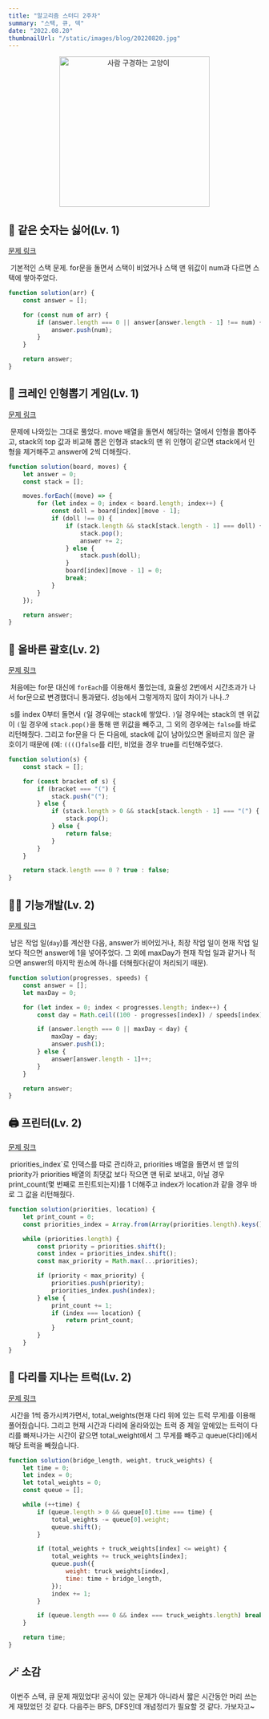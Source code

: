 ```yaml
---
title: "알고리즘 스터디 2주차"
summary: "스택, 큐, 덱"
date: "2022.08.20"
thumbnailUrl: "/static/images/blog/20220820.jpg"
---
```


<div align="center">
	<img src="/static/images/blog/20220820.jpg" width="300px" alt="사람 구경하는 고양이" />
</div>

## 🫧 같은 숫자는 싫어(Lv. 1)

[문제 링크](https://school.programmers.co.kr/learn/courses/30/lessons/12906)

&nbsp;기본적인 스택 문제. for문을 돌면서 스택이 비었거나 스택 맨 위값이 num과 다르면 스택에 쌓아주었다.

```javascript
function solution(arr) {
	const answer = [];

	for (const num of arr) {
		if (answer.length === 0 || answer[answer.length - 1] !== num) {
			answer.push(num);
		}
	}

	return answer;
}
```

## 🐻 크레인 인형뽑기 게임(Lv. 1)

[문제 링크](https://school.programmers.co.kr/learn/courses/30/lessons/64061?language=javascript)

&nbsp;문제에 나와있는 그대로 풀었다. move 배열을 돌면서 해당하는 열에서 인형을 뽑아주고, stack의 top 값과 비교해 뽑은 인형과 stack의 맨 위 인형이 같으면 stack에서 인형을 제거해주고 answer에 2씩 더해줬다.

```javascript
function solution(board, moves) {
	let answer = 0;
	const stack = [];

	moves.forEach((move) => {
		for (let index = 0; index < board.length; index++) {
			const doll = board[index][move - 1];
			if (doll !== 0) {
				if (stack.length && stack[stack.length - 1] === doll) {
					stack.pop();
					answer += 2;
				} else {
					stack.push(doll);
				}
				board[index][move - 1] = 0;
				break;
			}
		}
	});

	return answer;
}
```

## 🥊 올바른 괄호(Lv. 2)

[문제 링크](https://school.programmers.co.kr/learn/courses/30/lessons/12909)

&nbsp;처음에는 for문 대신에 `forEach`를 이용해서 풀었는데, 효율성 2번에서 시간초과가 나서 for문으로 변경했더니 통과됐다. 성능에서 그렇게까지 많이 차이가 나나..?

&nbsp;s를 index 0부터 돌면서 `(`일 경우에는 stack에 쌓았다. `)`일 경우에는 stack의 맨 위값이 `(`일 경우에 `stack.pop()`을 통해 맨 위값을 빼주고, 그 외의 경우에는 `false`를 바로 리턴해줬다. 그리고 for문을 다 돈 다음에, stack에 값이 남아있으면 올바르지 않은 괄호이기 때문에 (예: `((((`)`false`를 리턴, 비었을 경우 true를 리턴해주었다.

```javascript
function solution(s) {
	const stack = [];

	for (const bracket of s) {
		if (bracket === "(") {
			stack.push("(");
		} else {
			if (stack.length > 0 && stack[stack.length - 1] === "(") {
				stack.pop();
			} else {
				return false;
			}
		}
	}

	return stack.length === 0 ? true : false;
}
```

## 🧑‍💻 기능개발(Lv. 2)

[문제 링크](https://school.programmers.co.kr/learn/courses/30/lessons/42586?language=javascript)

&nbsp;남은 작업 일(`day`)를 계산한 다음, answer가 비어있거나, 최장 작업 일이 현재 작업 일보다 적으면 answer에 1을 넣어주었다. 그 외에 maxDay가 현재 작업 일과 같거나 적으면 answer의 마지막 원소에 하나를 더해줬다(같이 처리되기 때문).

```javascript
function solution(progresses, speeds) {
	const answer = [];
	let maxDay = 0;

	for (let index = 0; index < progresses.length; index++) {
		const day = Math.ceil((100 - progresses[index]) / speeds[index]);

		if (answer.length === 0 || maxDay < day) {
			maxDay = day;
			answer.push(1);
		} else {
			answer[answer.length - 1]++;
		}
	}

	return answer;
}
```

## 🖨 프린터(Lv. 2)

[문제 링크](https://school.programmers.co.kr/learn/courses/30/lessons/42587)

&nbsp;priorities_index`로 인덱스를 따로 관리하고, priorities 배열을 돌면서 맨 앞의 priority가 priorities 배열의 최댓값 보다 작으면 맨 뒤로 보내고, 아닐 경우 print_count(몇 번째로 프린트되는지)를 1 더해주고 index가 location과 같을 경우 바로 그 값을 리턴해줬다.

```javascript
function solution(priorities, location) {
	let print_count = 0;
	const priorities_index = Array.from(Array(priorities.length).keys());

	while (priorities.length) {
		const priority = priorities.shift();
		const index = priorities_index.shift();
		const max_priority = Math.max(...priorities);

		if (priority < max_priority) {
			priorities.push(priority);
			priorities_index.push(index);
		} else {
			print_count += 1;
			if (index === location) {
				return print_count;
			}
		}
	}
}
```

## 🚚 다리를 지나는 트럭(Lv. 2)

[문제 링크](https://school.programmers.co.kr/learn/courses/30/lessons/42584)

&nbsp;시간을 1씩 증가시켜가면서, total_weights(현재 다리 위에 있는 트럭 무게)를 이용해 풀어줬습니다. 그리고 현재 시간과 다리에 올라와있는 트럭 중 제일 앞에있는 트럭이 다리를 빠져나가는 시간이 같으면 total_weight에서 그 무게를 빼주고 queue(다리)에서 해당 트럭을 빼줬습니다.

```javascript
function solution(bridge_length, weight, truck_weights) {
	let time = 0;
	let index = 0;
	let total_weights = 0;
	const queue = [];

	while (++time) {
		if (queue.length > 0 && queue[0].time === time) {
			total_weights -= queue[0].weight;
			queue.shift();
		}

		if (total_weights + truck_weights[index] <= weight) {
			total_weights += truck_weights[index];
			queue.push({
				weight: truck_weights[index],
				time: time + bridge_length,
			});
			index += 1;
		}

		if (queue.length === 0 && index === truck_weights.length) break;
	}

	return time;
}
```

## 🪄 소감

&nbsp;이번주 스택, 큐 문제 재밌었다! 공식이 있는 문제가 아니라서 짧은 시간동안 머리 쓰는 게 재밌었던 것 같다. 다음주는 BFS, DFS인데 개념정리가 필요할 것 같다. 가보자고~
